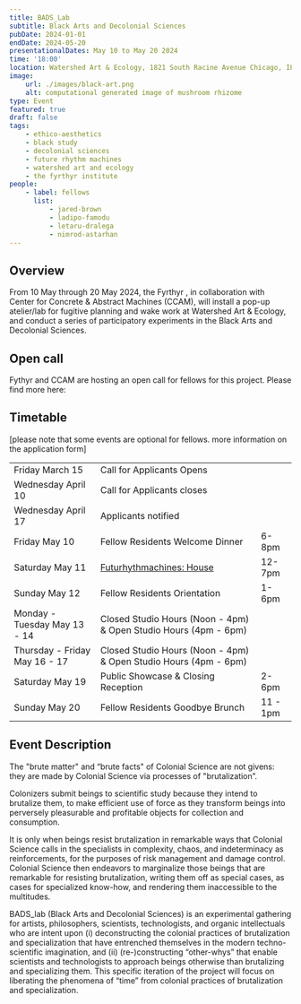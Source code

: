 ```yaml
---
title: BADS_Lab
subtitle: Black Arts and Decolonial Sciences
pubDate: 2024-01-01
endDate: 2024-05-20
presentationalDates: May 10 to May 20 2024
time: '18:00'
location: Watershed Art & Ecology, 1821 South Racine Avenue Chicago, IL, 60608
image:
    url: ./images/black-art.png
    alt: computational generated image of mushroom rhizome
type: Event
featured: true
draft: false
tags:
    - ethico-aesthetics
    - black study
    - decolonial sciences
    - future rhythm machines
    - watershed art and ecology
    - the fyrthyr institute
people:
    - label: fellows
      list:
          - jared-brown
          - ladipo-famodu
          - letaru-dralega
          - nimrod-astarhan
---
```



## Overview

From 10 May through 20 May 2024, the Fyrthyr , in collaboration with Center for Concrete & Abstract Machines (CCAM), will install a pop-up atelier/lab for fugitive planning and wake work at Watershed Art & Ecology, and conduct a series of participatory experiments in the Black Arts and Decolonial Sciences.

## Open call

Fythyr and CCAM are hosting an open call for fellows for this project. Please find more here:

<LinkButton text="Call for Fellows" url="https://forms.gle/MxLd2L28vcSCqffz5" />

## Timetable

[please note that some events are optional for fellows. more information on the application form]

|                               |                                                                           |          |
| ----------------------------- | ------------------------------------------------------------------------- | -------- |
| Friday March 15               | Call for Applicants Opens                                                 |          |
| Wednesday April 10            | Call for Applicants closes                                                |          |
| Wednesday April 17            | Applicants notified                                                       |          |
| Friday May 10                 | Fellow Residents Welcome Dinner                                           | 6-8pm    |
| Saturday May 11               | [Futurhythmachines: House](\24-5-10-future-rhythm-machines-chicago-house) | 12-7pm   |
| Sunday May 12                 | Fellow Residents Orientation                                              | 1-6pm    |
| Monday - Tuesday May 13 - 14  | Closed Studio Hours (Noon - 4pm) & Open Studio Hours (4pm - 6pm)          |          |
| Thursday - Friday May 16 - 17 | Closed Studio Hours (Noon - 4pm) & Open Studio Hours (4pm - 6pm)          |          |
| Saturday May 19               | Public Showcase & Closing Reception                                       | 2-6pm    |
| Sunday May 20                 | Fellow Residents Goodbye Brunch                                           | 11 - 1pm |

## Event Description

The "brute matter" and “brute facts" of Colonial Science are not givens: they are made by Colonial Science via processes of "brutalization”.

Colonizers submit beings to scientific study because they intend to brutalize them, to make efficient use of force as they transform beings into perversely pleasurable and profitable objects for collection and consumption.

It is only when beings resist brutalization in remarkable ways that Colonial Science calls in the specialists in complexity, chaos, and indeterminacy as reinforcements, for the purposes of risk management and damage control. Colonial Science then endeavors to marginalize those beings that are remarkable for resisting brutalization, writing them off as special cases, as cases for specialized know-how, and rendering them inaccessible to the multitudes.

BADS_lab (Black Arts and Decolonial Sciences) is an experimental gathering for artists, philosophers, scientists, technologists, and organic intellectuals who are intent upon (i) deconstructing the colonial practices of brutalization and specialization that have entrenched themselves in the modern techno-scientific imagination, and (ii) (re-)constructing “other-whys” that enable scientists and technologists to approach beings otherwise than brutalizing and specializing them. This specific iteration of the project will focus on liberating the phenomena of “time” from colonial practices of brutalization and specialization.

